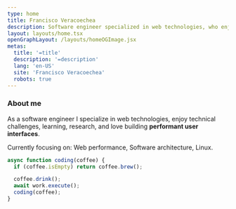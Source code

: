 ```yaml
---
type: home
title: Francisco Veracoechea
description: Software engineer specialized in web technologies, who enjoys technical challenges, research, and building performant user interfaces.
layout: layouts/home.tsx
openGraphLayout: /layouts/homeOGImage.jsx
metas:
  title: '=title'
  description: '=description'
  lang: 'en-US'
  site: 'Francisco Veracoechea'
  robots: true
---
```


### About me

As a software engineer I specialize in web technologies, enjoy technical
challenges, learning, research, and love building **performant user
interfaces**.

Currently focusing on: Web performance, Software architecture, Linux.

```typescript
async function coding(coffee) {
  if (coffee.isEmpty) return coffee.brew();

  coffee.drink();
  await work.execute();
  coding(coffee);
}
```
